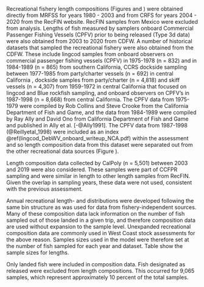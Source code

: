 
<!--- RECREATIONAL COMP INFORMATION STARTS HERE -->

Recreational fishery length compositions (Figures \ref{fig:ca-lencomp-sexed} 
and \ref{fig:ca-lencomp-unsexed}) were obtained directly from MRFSS for years 
1980 - 2003 and from CRFS for years 2004 - 2020 from the RecFIN website. 
RecFIN samples from Mexico were excluded from analysis. Lengths of fish 
measured by samplers onboard Commercial Passenger Fishing Vessels (CPFV) 
prior to being released (Type 3d data) were also obtained from 2003 to 2020 
from CDFW. A number of historical datasets that sampled the recreational 
fishery were also obtained from the CDFW. These include lingcod samples from onboard 
observers on commercial passenger fishing vessels (CPFV) in 1975-1978 (n = 832) and in 1984-1989
(n = 865) from southern California, CCRS dockside sampling between 1977-1985 from party/charter 
vessels (n = 692) in central California , dockside samples from party/charter (n = 4,818) 
and skiff vessels (n = 4,307) from 1959-1972 in central
California that focused on lingcod and Blue rockfish sampling, 
and onboard observers on CPFV's in 1987-1998 (n = 8,668) from central California.
The CPFV data from 1975-1979 were compiled by Rob Collins and Steve Crooke 
from the California Department of Fish and Game, and the data from 1984-1989 were compiled by 
Ray Ally and David Ono from California Department of Fish and Game and published
in Ally et al. [-@Ally1991]. The CPFV data from 1987-1998 
(@Reillyetal_1998) were included as an index \@ref(lingcod_DebWV_onboard_writeup_NCA.pdf) 
within the assessment and so 
length composition data from this dataset were separated out from the other recreational
data sources (Figure \ref{fig:debWV-lencomp-unsexed}). 

Length composition data collected by CalPoly (n = 5,501) between 2003 and 2019 were also considered. These samples were part of CCFPR sampling and were similar in length to other length samples from RecFIN. Given
the overlap in sampling years, these data were not used, consistent with the previous assessment.

Annual recreational length- and distributions were developed following the same bin structure as was used for data from fishery-independent sources. Many of these composition data lack information on the number of fish sampled out of those landed in a given trip, and therefore composition data are used without expansion to the sample level. Unexpanded recreational composition data are commonly used in West Coast stock assessments for the above reason. Samples sizes used in the model were therefore set at the number of fish sampled for each year and dataset. Table \ref{tab:sample-size-length} show the sample sizes for lengths. 

Only landed fish were included in composition data. Fish designated as released were excluded from length compositions. This occurred for 9,065 samples, which represent approximately 10 percent of the total samples. 




